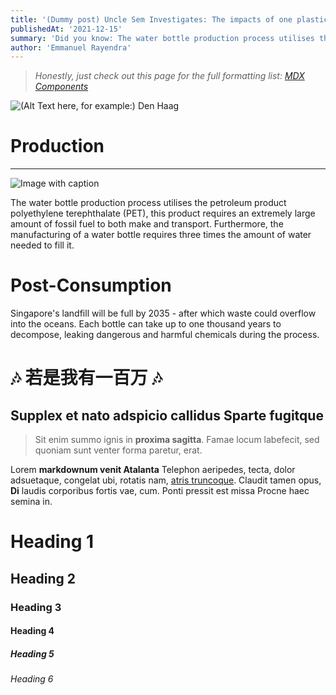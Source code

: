 ---
title: '(Dummy post) Uncle Sem Investigates: The impacts of one plastic bottle'
publishedAt: '2021-12-15'
summary: 'Did you know: The water bottle production process utilises the petroleum product polyethylene terephthalate (PET), requiring an extremely large amount of fossil fuel to both make and transport?'
author: 'Emmanuel Rayendra'
---

> _Honestly, just check out this page for the full formatting list: [MDX Components](https://mdxjs.com/table-of-components/)_

<!-- For local assets placed in the blog page: ![Uncle Semakau Investigates](/unclesemakau_singlet.png) -->
![(Alt Text here, for example:) Den Haag](/images/blog/icj.jpg)

# Production

----

![Image with caption](https://res.cloudinary.com/jerrick/image/upload/f_jpg,q_auto,w_720/hzkblawdsnhfaf0e6fda.jpg "Lunch atop a skyscraper")

The water bottle production process utilises the petroleum product polyethylene terephthalate (PET), this product requires an extremely large amount of fossil fuel to both make and transport. Furthermore, the manufacturing of a water bottle requires three times the amount of water needed to fill it.

# Post-Consumption

Singapore's landfill will be full by 2035 - after which waste could overflow into the oceans. Each bottle can take up to one thousand years to decompose, leaking dangerous and harmful chemicals during the process.

# 🎶 若是我有一百万 🎶

## Supplex et nato adspicio callidus Sparte fugitque

> Sit enim summo ignis in **proxima sagitta**. Famae locum labefecit, sed quoniam sunt venter forma paretur, erat.

Lorem **markdownum venit Atalanta** Telephon aeripedes, tecta, dolor adsuetaque, congelat ubi, rotatis nam, [atris truncoque](http://ad.com/ut). Claudit tamen opus, **Di** laudis corporibus fortis vae, cum. Ponti pressit est missa Procne haec semina in.

# Heading 1
## Heading 2
### Heading 3
#### Heading 4
##### Heading 5
###### Heading 6